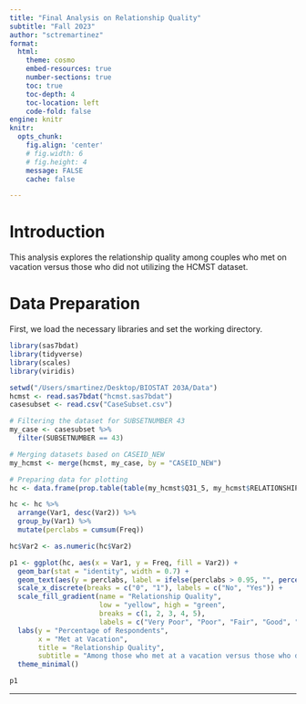 ```yaml
---
title: "Final Analysis on Relationship Quality"
subtitle: "Fall 2023"
author: "sctremartinez"
format:
  html:
    theme: cosmo
    embed-resources: true
    number-sections: true
    toc: true
    toc-depth: 4
    toc-location: left
    code-fold: false
engine: knitr
knitr:
  opts_chunk: 
    fig.align: 'center'
    # fig.width: 6
    # fig.height: 4
    message: FALSE
    cache: false

---
```


# Introduction

This analysis explores the relationship quality among couples who met on vacation versus those who did not utilizing the HCMST dataset.

# Data Preparation

First, we load the necessary libraries and set the working directory.

```r
library(sas7bdat)
library(tidyverse)
library(scales)
library(viridis)

setwd("/Users/smartinez/Desktop/BIOSTAT 203A/Data")
hcmst <- read.sas7bdat("hcmst.sas7bdat")
casesubset <- read.csv("CaseSubset.csv")

# Filtering the dataset for SUBSETNUMBER 43
my_case <- casesubset %>%
  filter(SUBSETNUMBER == 43)

# Merging datasets based on CASEID_NEW
my_hcmst <- merge(hcmst, my_case, by = "CASEID_NEW")

# Preparing data for plotting
hc <- data.frame(prop.table(table(my_hcmst$Q31_5, my_hcmst$RELATIONSHIP_QUALITY), 1))

hc <- hc %>%
  arrange(Var1, desc(Var2)) %>%
  group_by(Var1) %>%
  mutate(perclabs = cumsum(Freq))

hc$Var2 <- as.numeric(hc$Var2)

p1 <- ggplot(hc, aes(x = Var1, y = Freq, fill = Var2)) +
  geom_bar(stat = "identity", width = 0.7) +
  geom_text(aes(y = perclabs, label = ifelse(perclabs > 0.95, "", percent(perclabs))), vjust = 2) +
  scale_x_discrete(breaks = c("0", "1"), labels = c("No", "Yes")) +
  scale_fill_gradient(name = "Relationship Quality",
                      low = "yellow", high = "green",
                      breaks = c(1, 2, 3, 4, 5),
                      labels = c("Very Poor", "Poor", "Fair", "Good", "Excellent")) +
  labs(y = "Percentage of Respondents",
       x = "Met at Vacation",
       title = "Relationship Quality",
       subtitle = "Among those who met at a vacation versus those who did not") +
  theme_minimal()

p1

```
---
